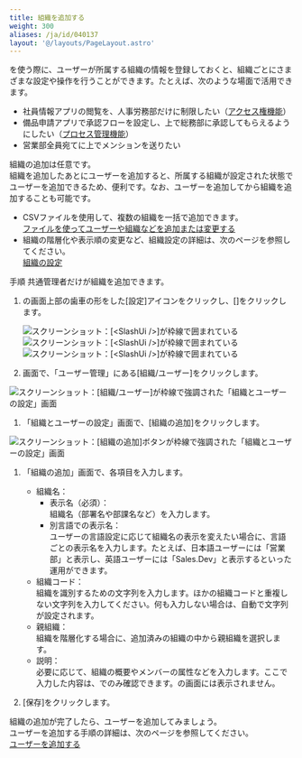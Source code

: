 ```yaml
---
title: 組織を追加する
weight: 300
aliases: /ja/id/040137
layout: '@/layouts/PageLayout.astro'
---
```




<Kintone />を使う際に、ユーザーが所属する組織の情報を登録しておくと、組織ごとにさまざまな設定や操作を行うことができます。たとえば、次のような場面で活用できます。

* 社員情報アプリの閲覧を、人事労務部だけに制限したい（[アクセス権機能](/k/ja/id/040588.html)）
* 備品申請アプリで承認フローを設定し、<Kintone />上で総務部に承認してもらえるようにしたい（[プロセス管理機能](/k/ja/id/040568.html)）
* 営業部全員宛てに<Kintone />上でメンションを送りたい

組織の追加は任意です。  
組織を追加したあとにユーザーを追加すると、所属する組織が設定された状態でユーザーを追加できるため、便利です。なお、ユーザーを追加してから組織を追加することも可能です。

<Hint>

* CSVファイルを使用して、複数の組織を一括で追加できます。  
  [ファイルを使ってユーザーや組織などを追加または変更する](/general/ja/id/020160.html)
* 組織の階層化や表示順の変更など、組織設定の詳細は、次のページを参照してください。  
  [組織の設定](/general/ja/id/020161.html)

</Hint>

<Heading id="department_add_department_10">手順</Heading>
<Slash />共通管理者だけが組織を追加できます。

1. <Kintone />の画面上部の歯車の形をした[設定]アイコンをクリックし、[<SlashUi />]をクリックします。

   <Enabled for="JP">
   <Img src="/k/kintone/img-ja/slash_setting_menu.png" alt="スクリーンショット：[<SlashUi />]が枠線で囲まれている" />
   </Enabled>
   <Enabled for="CN">
   <Img src="/k/kintone/img-ja/slash_setting_menu_cn.png" alt="スクリーンショット：[<SlashUi />]が枠線で囲まれている" />
   </Enabled>
   <Enabled for="US">
   <Img src="/k/kintone/img-ja/slash_setting_menu_us.png" alt="スクリーンショット：[<SlashUi />]が枠線で囲まれている" />
   </Enabled>

1. <SlashUi />画面で、「ユーザー管理」にある[組織/ユーザー]をクリックします。  
  <Img src="/k/kintone/img-ja/add_division_img01.png" alt="スクリーンショット：[組織/ユーザー]が枠線で強調された「組織とユーザーの設定」画面" />

1. 「組織とユーザーの設定」画面で、[組織の追加]をクリックします。  
  <Img src="/k/kintone/img-ja/add_division_img02.png" alt="スクリーンショット：[組織の追加]ボタンが枠線で強調された「組織とユーザーの設定」画面" />

1. 「組織の追加」画面で、各項目を入力します。

   * 組織名：  
     * 表示名（必須）：  
       組織名（部署名や部課名など）を入力します。
     * 別言語での表示名：  
       ユーザーの言語設定に応じて組織名の表示を変えたい場合に、言語ごとの表示名を入力します。たとえば、日本語ユーザーには「営業部」と表示し、英語ユーザーには「Sales.Dev」と表示するといった運用ができます。
   * 組織コード：  
     組織を識別するための文字列を入力します。ほかの組織コードと重複しない文字列を入力してください。何も入力しない場合は、自動で文字列が設定されます。
   * 親組織：  
     組織を階層化する場合に、追加済みの組織の中から親組織を選択します。
   * 説明：  
     必要に応じて、組織の概要やメンバーの属性などを入力します。ここで入力した内容は、<SlashUi />でのみ確認できます。<Kintone />の画面には表示されません。

1. [保存]をクリックします。

組織の追加が完了したら、ユーザーを追加してみましょう。  
ユーザーを追加する手順の詳細は、次のページを参照してください。  
[ユーザーを追加する](/k/ja/id/040138.html)
